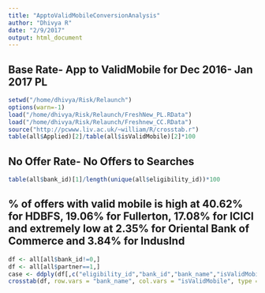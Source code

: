 ```yaml
---
title: "ApptoValidMobileConversionAnalysis"
author: "Dhivya R"
date: "2/9/2017"
output: html_document
---
```


## Base Rate- App to ValidMobile for Dec 2016- Jan 2017 PL
```r
setwd("/home/dhivya/Risk/Relaunch")
options(warn=-1)
load("/home/dhivya/Risk/Relaunch/FreshNew_PL.RData")
load("/home/dhivya/Risk/Relaunch/Freshnew_CC.RData")
source("http://pcwww.liv.ac.uk/~william/R/crosstab.r")
table(all$Applied)[2]/table(all$isValidMobile)[2]*100
```

## No Offer Rate- No Offers to Searches
```r
table(all$bank_id)[1]/length(unique(all$eligibility_id))*100
```

## % of offers with valid mobile is high at 40.62% for HDBFS, 19.06% for Fullerton, 17.08% for ICICI and extremely low at 2.35% for Oriental Bank of Commerce and 3.84% for IndusInd
```r
df <- all[all$bank_id!=0,]
df <- all[all$partner==1,]
case <- ddply(df[,c("eligibility_id","bank_id","bank_name","isValidMobile","bank_name","Applied")],.(eligibility_id), summarize, PartnerOffers=length(unique(bank_id)), ValidMobile=sum(isValidMobile),  Banks=paste(bank_name,collapse=","), AppliedCount=sum(Applied))
crosstab(df, row.vars = "bank_name", col.vars = "isValidMobile", type = c("f","r"))
```

